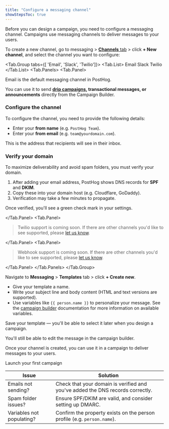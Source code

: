 ```yaml
---
title: "Configure a messaging channel"
showStepsToc: true
---
```



<Steps>

<Step title="Create a new messaging channel" badge="required">

Before you can design a campaign, you need to configure a messaging channel. Campaigns use messaging channels to deliver messages to your users.

To create a new channel, go to messaging > [**Channels** tab](https://app.posthog.com/messaging/channels) > click **+ New channel**, and select the channel you want to configure:

<Tab.Group tabs={[
'Email', 
'Slack', 
'Twilio']}>
<Tab.List>
<Tab>Email</Tab>
<Tab>Slack</Tab>
<Tab>Twilio</Tab>
</Tab.List>
<Tab.Panels>
<Tab.Panel>

Email is the default messaging channel in PostHog.  

You can use it to send **[drip campaigns](/tutorials/email-drip-campaign), transactional messages, or announcements** directly from the Campaign Builder.

### Configure the channel

To configure the channel, you need to provide the following details:

- Enter your **from name** (e.g. `PostHog Team`).
- Enter your **from email** (e.g. `team@yourdomain.com`).

This is the address that recipients will see in their inbox.

### Verify your domain

To maximize deliverability and avoid spam folders, you must verify your domain.

1. After adding your email address, PostHog shows DNS records for **SPF** and **DKIM**.
2. Copy these into your domain host (e.g. Cloudflare, GoDaddy).
3. Verification may take a few minutes to propagate.

Once verified, you'll see a green check mark in your settings.

<ProductScreenshot
    imageLight="https://res.cloudinary.com/dmukukwp6/image/upload/w_1000,c_limit,q_auto,f_auto/verified_email_light_c2f3b925c5.png"
    imageDark="https://res.cloudinary.com/dmukukwp6/image/upload/w_1000,c_limit,q_auto,f_auto/verified_email_8fc6c512da.png"
    alt="How to verify your domain in PostHog" 
    classes="rounded"
/>

</Tab.Panel>
<Tab.Panel>

> Twilio support is coming soon. If there are other channels you'd like to see supported, please [let us know](https://app.posthog.com/messaging/campaigns#panel=support).

</Tab.Panel>
<Tab.Panel>

> Webhook support is coming soon. If there are other channels you'd like to see supported, please [let us know](https://app.posthog.com/messaging/campaigns#panel=support).

</Tab.Panel>
</Tab.Panels>
</Tab.Group>

</Step>

<Step title="Create a template" badge="recommended">

Navigate to **Messaging** > **Templates** tab > click **+ Create new**.

- Give your template a name.
- Write your subject line and body content (HTML and text versions are supported).
- Use variables like `{{ person.name }}` to personalize your message. See the [campaign builder](/docs/messaging/campaign-builder) documentation for more information on available variables.

Save your template — you'll be able to select it later when you design a campaign.

You'll still be able to edit the message in the campaign builder.

</Step>

<Step title="Use in a campaign" badge="required">

Once your channel is created, you can use it in a campaign to deliver messages to your users.

<CallToAction type="primary" to="/docs/messaging/launch-campaign">
  Launch your first campaign
</CallToAction>

</Step>

<Step checkpoint title="Troubleshooting" subtitle="Common issues you may encounter">

| Issue | Solution |
| --- | --- |
| Emails not sending? | Check that your domain is verified and you've added the DNS records correctly. |
| Spam folder issues? | Ensure SPF/DKIM are valid, and consider setting up DMARC. |
| Variables not populating? | Confirm the property exists on the person profile (e.g. `person.name`). |

</Step>

</Steps>
